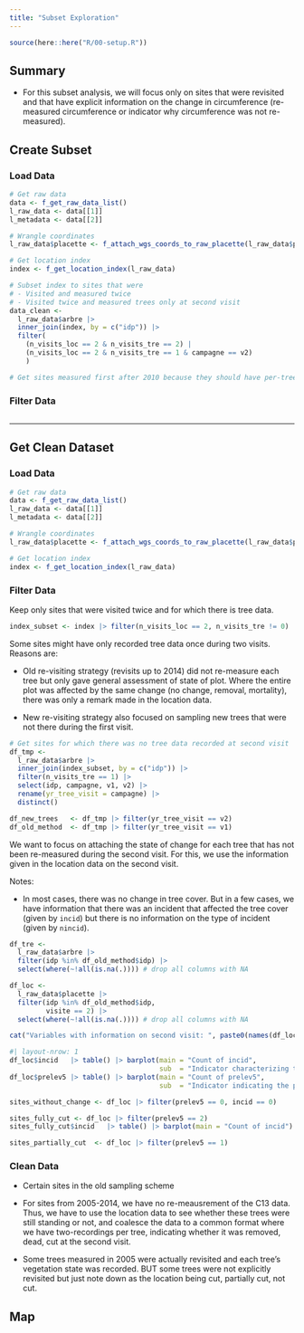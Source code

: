 ```yaml
---
title: "Subset Exploration"
---
```


```r
source(here::here("R/00-setup.R"))
```

## Summary

-   For this subset analysis, we will focus only on sites that were revisited and that have explicit information on the change in circumference (re-measured circumference or indicator why circumference was not re-measured).

## Create Subset

### Load Data

```r
# Get raw data
data <- f_get_raw_data_list()
l_raw_data <- data[[1]]
l_metadata <- data[[2]]

# Wrangle coordinates
l_raw_data$placette <- f_attach_wgs_coords_to_raw_placette(l_raw_data$placette)

# Get location index
index <- f_get_location_index(l_raw_data)

# Subset index to sites that were
# - Visited and measured twice
# - Visited twice and measured trees only at second visit
data_clean <- 
  l_raw_data$arbre |> 
  inner_join(index, by = c("idp")) |> 
  filter(
    (n_visits_loc == 2 & n_visits_tre == 2) |
    (n_visits_loc == 2 & n_visits_tre == 1 & campagne == v2)
    )

# Get sites measured first after 2010 because they should have per-tree revisit

```

### Filter Data

```r

```

------------------------------------------------------------------------

## Get Clean Dataset

### Load Data

```r
# Get raw data
data <- f_get_raw_data_list()
l_raw_data <- data[[1]]
l_metadata <- data[[2]]

# Wrangle coordinates
l_raw_data$placette <- f_attach_wgs_coords_to_raw_placette(l_raw_data$placette)

# Get location index
index <- f_get_location_index(l_raw_data)
```

### Filter Data

Keep only sites that were visited twice and for which there is tree data.

```r
index_subset <- index |> filter(n_visits_loc == 2, n_visits_tre != 0)
```

Some sites might have only recorded tree data once during two visits. Reasons are:

-   Old re-visiting strategy (revisits up to 2014) did not re-measure each tree but only gave general assessment of state of plot. Where the entire plot was affected by the same change (no change, removal, mortality), there was only a remark made in the location data.

-   New re-visiting strategy also focused on sampling new trees that were not there during the first visit.

```r
# Get sites for which there was no tree data recorded at second visit
df_tmp <- 
  l_raw_data$arbre |> 
  inner_join(index_subset, by = c("idp")) |> 
  filter(n_visits_tre == 1) |> 
  select(idp, campagne, v1, v2) |> 
  rename(yr_tree_visit = campagne) |>  
  distinct()

df_new_trees   <- df_tmp |> filter(yr_tree_visit == v2)
df_old_method  <- df_tmp |> filter(yr_tree_visit == v1)
```

We want to focus on attaching the state of change for each tree that has not been re-measured during the second visit. For this, we use the information given in the location data on the second visit.

Notes:

-   In most cases, there was no change in tree cover. But in a few cases, we have information that there was an incident that affected the tree cover (given by `incid`) but there is no information on the type of incident (given by `nincid`).

```r
df_tre <- 
  l_raw_data$arbre |> 
  filter(idp %in% df_old_method$idp) |> 
  select(where(~!all(is.na(.)))) # drop all columns with NA

df_loc <- 
  l_raw_data$placette |> 
  filter(idp %in% df_old_method$idp,
         visite == 2) |> 
  select(where(~!all(is.na(.)))) # drop all columns with NA

cat("Variables with information on second visit: ", paste0(names(df_loc), collapse = ", "))

```

```r
#| layout-nrow: 1
df_loc$incid   |> table() |> barplot(main = "Count of incid",
                                     sub  = "Indicator characterizing the intensity of the incident occurring\nin the last 5 years on the point")
df_loc$prelev5 |> table() |> barplot(main = "Count of prelev5",
                                     sub  = "Indicator indicating the presence of a partial (1) or total (2) cutting\nof the trees surveyed during the 1st visit")
```

```r
sites_without_change <- df_loc |> filter(prelev5 == 0, incid == 0)
```

```r
sites_fully_cut <- df_loc |> filter(prelev5 == 2)
sites_fully_cut$incid   |> table() |> barplot(main = "Count of incid")
```

```r
sites_partially_cut  <- df_loc |> filter(prelev5 == 1)
```

### Clean Data

-   Certain sites in the old sampling scheme

-   For sites from 2005-2014, we have no re-meausrement of the C13 data. Thus, we have to use the location data to see whether these trees were still standing or not, and coalesce the data to a common format where we have two-recordings per tree, indicating whether it was removed, dead, cut at the second visit.

-   Some trees measured in 2005 were actually revisited and each tree's vegetation state was recorded. BUT some trees were not explicitly revisited but just note down as the location being cut, partially cut, not cut.

## Map
